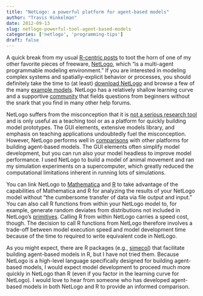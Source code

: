 ```yaml
---
title: "NetLogo: a powerful platform for agent-based models"
author: "Travis Hinkelman"
date: 2012-09-13
slug: netlogo-powerful-tool-agent-based-models
categories: ['netlogo', 'programming-tips']
draft: false
---
```


A quick break from my usual [R-centric posts](/categories/r/) to toot the horn of one of my other favorite pieces of freeware, [NetLogo](http://ccl.northwestern.edu/netlogo/index.shtml), which "is a multi-agent programmable modeling environment." If you are interested in modeling complex systems and spatially-explicit behavior or processes, you should definitely take the time to (at least) [download NetLogo](http://ccl.northwestern.edu/netlogo/download.shtml) and browse a few of the many [example models](http://ccl.northwestern.edu/netlogo/models/). NetLogo has a relatively shallow learning curve and a supportive [community](https://groups.google.com/forum/#!forum/netlogo-users) that fields questions from beginners without the snark that you find in many other help forums. 

NetLogo suffers from the misconception that it is [not a serious research tool](http://agentbasedmodeling.wordpress.com/2010/11/08/divingintoabms/) and is only useful as a teaching tool or as a platform for quickly building model prototypes. The GUI elements, extensive models library, and emphasis on teaching applications undoubtedly fuel the misconception. However, NetLogo performs well in [comparisons](https://journals.sagepub.com/doi/abs/10.1177/0037549706073695) with other platforms for building agent-based models. The GUI elements often simplify model development, but you can run also your model headless to improve model performance. I used NetLogo to build a model of animal movement and ran my simulation experiments on a supercomputer, which greatly reduced the computational limitations inherent in running lots of simulations. 

You can link NetLogo to [Mathematica](http://ccl.northwestern.edu/netlogo/docs/mathematica.html) and [R](http://jasss.soc.surrey.ac.uk/15/3/8.html) to take advantage of the capabilities of Mathematica and R for analyzing the results of your NetLogo model without "the cumbersome transfer of data via file output and input." You can also call R functions from within your NetLogo model to, for example, generate random deviates from distributions not included in NetLogo's [primitives](http://ccl.northwestern.edu/netlogo/docs/dictionary.html). Calling R from within NetLogo carries a speed cost, though. The decision to call R functions from NetLogo therefore involves a trade-off between model execution speed and model development time because of the time to required to write equivalent code in NetLogo. 

As you might expect, there are R packages (e.g., [simecol](http://simecol.r-forge.r-project.org/)) that facilitate building agent-based models in R, but I have not tried them. Because NetLogo is a high-level language specifically designed for building agent-based models, I would expect model development to proceed much more quickly in NetLogo than R (even if you factor in the learning curve for NetLogo). I would love to hear from someone who has developed agent-based models in both NetLogo and R to provide an informed comparison. 
